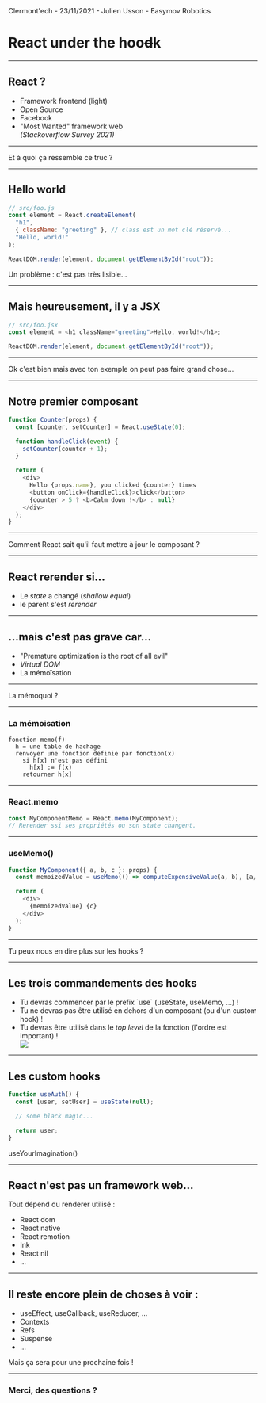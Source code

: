 

<Footer>Clermont'ech - 23/11/2021 - Julien Usson - Easymov Robotics</Footer>

# React under the hoo~~d~~k

---

## React ?

<Steps>

- Framework frontend (light)
- Open Source
- Facebook
- "Most Wanted" framework web<br/>_(Stackoverflow Survey 2021)_

</Steps>

---

<Question>Et à quoi ça ressemble ce truc ?</Question>

---


## Hello world

```javascript
// src/foo.js
const element = React.createElement(
  "h1",
  { className: "greeting" }, // class est un mot clé réservé...
  "Hello, world!"
);

ReactDOM.render(element, document.getElementById("root"));
```

<HelloWorld />

<Steps>

Un problème : c'est pas très lisible...

</Steps>

---

## Mais heureusement, il y a JSX

```javascript
// src/foo.jsx
const element = <h1 className="greeting">Hello, world!</h1>;

ReactDOM.render(element, document.getElementById("root"));
```

<HelloWorld />

---

<Question>
  Ok c'est bien mais avec ton exemple on peut pas faire grand chose...
</Question>

---


## Notre premier composant

```javascript
function Counter(props) {
  const [counter, setCounter] = React.useState(0);

  function handleClick(event) {
    setCounter(counter + 1);
  }

  return (
    <div>
      Hello {props.name}, you clicked {counter} times
      <button onClick={handleClick}>click</button>
      {counter > 5 ? <b>Calm down !</b> : null}
    </div>
  );
}
```

<Counter name="Foo" />

---

<Question>Comment React sait qu'il faut mettre à jour le composant ?</Question>

---


## React rerender si...

- Le _state_ a changé (_shallow equal_)
- le parent s'est _rerender_

<ComponentA />

---

## ...mais c'est pas grave car...

<Steps>

- "Premature optimization is the root of all evil"
- _Virtual DOM_
- La mémoïsation

</Steps>

---

<Question>La mémoquoi ?</Question>

---

### La mémoisation

```
fonction memo(f)
  h = une table de hachage
  renvoyer une fonction définie par fonction(x) 
    si h[x] n'est pas défini
      h[x] := f(x)
    retourner h[x]
```

---


### React.memo

```javascript
const MyComponentMemo = React.memo(MyComponent);
// Rerender ssi ses propriétés ou son state changent.
```

<ComponentMemoA />

---

### useMemo()

```javascript
function MyComponent({ a, b, c }: props) {
  const memoizedValue = useMemo(() => computeExpensiveValue(a, b), [a, b]);

  return (
    <div>
      {memoizedValue} {c}
    </div>
  );
}
```

---

<Question>Tu peux nous en dire plus sur les hooks ?</Question>

---


## Les trois commandements des hooks

<ul>
  <Steps>
    <li>Tu devras commencer par le prefix `use` (useState, useMemo, ...) !</li>
    <li>
      Tu ne devras pas être utilisé en dehors d'un composant (ou d'un custom
      hook) !
    </li>
    <div>
      <li>
        Tu devras être utilisé dans le <i>top level</i> de la fonction (l'ordre
        est important) !
      </li>
      <img
        src={hooksTreeImg}
        style={{
          height: "400px",
          width: "auto",
          display: "block",
          margin: "auto",
          marginTop: "16px",
        }}
      />
    </div>
  </Steps>
</ul>

---

## Les custom hooks

```javascript
function useAuth() {
  const [user, setUser] = useState(null);

  // some black magic...

  return user;
}
```

<Steps>

useYourImagination()

</Steps>

---

## React n'est pas un framework web...

<Steps>

<div>
  Tout dépend du renderer utilisé :
  <ul>
    <li>React dom</li>
    <li>React native</li>
    <li>React remotion</li>
    <li>Ink</li>
    <li>React nil</li>
    <li>...</li>
  </ul>
</div>

</Steps>

---

## Il reste encore plein de choses à voir :

- useEffect, useCallback, useReducer, ...
- Contexts
- Refs
- Suspense
- ...

<Steps>

Mais ça sera pour une prochaine fois !

</Steps>

---

### Merci, des questions ?
